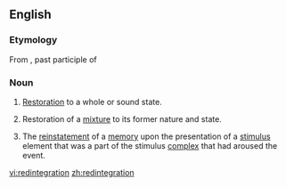 ==English==
===Etymology===
From {{etyl|la}} {{term|redintegratus||lang=la}}, past participle of {{term|redintegro||lang=la|to restore, to renew, to repair}}

===Noun===
{{en-noun}}

# [[restoration|Restoration]] to a whole or sound state. 
# {{chemistry}} Restoration of a [[mixture]] to its former nature and state. 
# {{psychology}} The [[reinstatement]] of a [[memory]] upon the presentation of a [[stimulus]] element that was a part of the stimulus [[complex]] that had aroused the event.

[[vi:redintegration]]
[[zh:redintegration]]